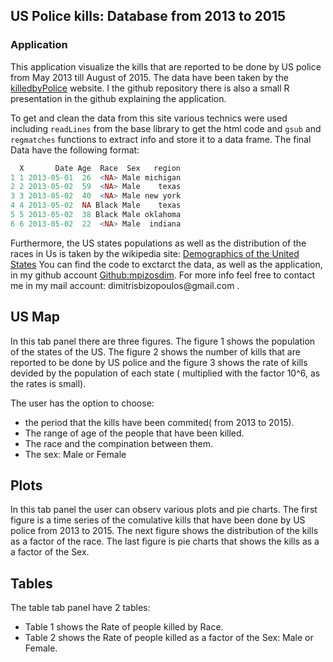 
## US Police kills: Database from 2013 to 2015

### Application

This application visualize the kills that are reported to be done by US police from May 2013 till August of 2015. The data have been taken by the [killedbyPolice](http://www.killedbypolice.net/) website.  I the github repository there is also a small R presentation in the github explaining the application.

To get and clean the data from this site various technics were used including `readLines` from the base library to get the html code and `gsub` and ` regmatches` functions to extract info and store it to a data frame. The final Data have the following format:


```r
  X       Date Age  Race  Sex   region
1 1 2013-05-01  26  <NA> Male michigan
2 2 2013-05-02  59  <NA> Male    texas
3 3 2013-05-02  40  <NA> Male new york
4 4 2013-05-02  NA Black Male    texas
5 5 2013-05-02  38 Black Male oklahoma
6 6 2013-05-02  22  <NA> Male  indiana
```

Furthermore, the US states populations as well as the distribution of the races in Us is taken by the wikipedia site: [Demographics of the United States](https://en.wikipedia.org/wiki/Demographics_of_the_United_States]) You can find the code to exctarct the data, as well as the application, in my github account [Github:mpizosdim](https://github.com/mpizosdim/DevelopingDataProducts). For more info feel free to contact me in my mail account: dimitrisbizopoulos@gmail.com .


## US Map

In this tab panel there are three figures. The figure 1 shows the population of the states of the US. The figure 2 shows the number of kills that are reported to be done by US police and the figure 3 shows the rate of kills devided by the population of each state ( multiplied with the factor 10^6, as the rates is small). 

The user has the option to choose:

* the period that the kills have been commited( from 2013 to 2015).
* The range of age of the people that have been killed.
* The race and the compination between them.
* The sex: Male or Female

## Plots

In this tab panel the user can observ various plots and pie charts. The first figure is a time series of the comulative kills that have been done by US police from 2013 to 2015. The next figure shows the distribution of the kills as a factor of the race. The last figure is pie charts that shows the kills as a a factor of the Sex.

## Tables

The table tab panel have 2 tables:

* Table 1 shows the Rate of people killed by Race.
* Table 2 shows the Rate of people killed as a factor of the Sex: Male or Female.
